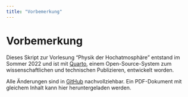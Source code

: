 ```yaml
---
title: "Vorbemerkung"
---
```


# Vorbemerkung {.unnumbered}

Dieses Skript zur Vorlesung "Physik der Hochatmosphäre" entstand im Sommer 2022 und ist mit [Quarto](http://quarto.org), einem Open-Source-System zum wissenschaftlichen und technischen Publizieren, entwickelt worden.

Alle Änderungen sind in [GitHub](https://github.com/ruboerner/PDA) nachvollziehbar. Ein PDF-Dokument mit gleichem Inhalt kann hier heruntergeladen werden.

<!--# TODO: Links einbauen -->
